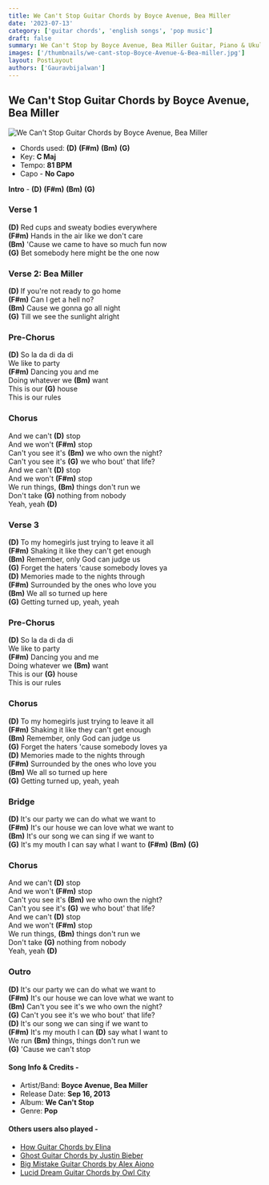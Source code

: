 ```yaml
---
title: We Can't Stop Guitar Chords by Boyce Avenue, Bea Miller
date: '2023-07-13'
category: ['guitar chords', 'english songs', 'pop music']
draft: false
summary: We Can't Stop by Boyce Avenue, Bea Miller Guitar, Piano & Ukulele Chords, Chords used - (D) (F#m) (Bm) (G), Capo - No Capo, Key - C Major
images: ['/thumbnails/we-cant-stop-Boyce-Avenue-&-Bea-miller.jpg']
layout: PostLayout
authors: ['Gauravbijalwan']
---
```


## We Can't Stop Guitar Chords by Boyce Avenue, Bea Miller

![We Can't Stop Guitar Chords by Boyce Avenue, Bea Miller](/thumbnails/we-cant-stop-Boyce-Avenue-&-Bea-miller.jpg)

- Chords used: **(D)** **(F#m)** **(Bm)** **(G)**
- Key: **C Maj**
- Tempo: **81 BPM**
- Capo - **No Capo**

**Intro** - **(D)** **(F#m)** **(Bm)** **(G)**

### Verse 1

**(D)** Red cups and sweaty bodies everywhere\
**(F#m)** Hands in the air like we don't care\
**(Bm)** 'Cause we came to have so much fun now\
**(G)** Bet somebody here might be the one now

### Verse 2: Bea Miller

**(D)** If you're not ready to go home\
**(F#m)** Can I get a hell no?\
**(Bm)** Cause we gonna go all night\
**(G)** Till we see the sunlight alright

### Pre-Chorus

**(D)** So la da di da di\
We like to party\
**(F#m)** Dancing you and me\
Doing whatever we **(Bm)** want\
This is our **(G)** house\
This is our rules

### Chorus

And we can't **(D)** stop\
And we won't **(F#m)** stop\
Can't you see it's **(Bm)** we who own the night?\
Can't you see it's **(G)** we who bout' that life?\
And we can't **(D)** stop\
And we won't **(F#m)** stop\
We run things, **(Bm)** things don't run we\
Don't take **(G)** nothing from nobody\
Yeah, yeah **(D)**

### Verse 3

**(D)** To my homegirls just trying to leave it all\
**(F#m)** Shaking it like they can't get enough\
**(Bm)** Remember, only God can judge us\
**(G)** Forget the haters 'cause somebody loves ya\
**(D)** Memories made to the nights through\
**(F#m)** Surrounded by the ones who love you\
**(Bm)** We all so turned up here\
**(G)** Getting turned up, yeah, yeah

### Pre-Chorus

**(D)** So la da di da di\
We like to party\
**(F#m)** Dancing you and me\
Doing whatever we **(Bm)** want\
This is our **(G)** house\
This is our rules

### Chorus

**(D)** To my homegirls just trying to leave it all\
**(F#m)** Shaking it like they can't get enough\
**(Bm)** Remember, only God can judge us\
**(G)** Forget the haters 'cause somebody loves ya\
**(D)** Memories made to the nights through\
**(F#m)** Surrounded by the ones who love you\
**(Bm)** We all so turned up here\
**(G)** Getting turned up, yeah, yeah

### Bridge

**(D)** It's our party we can do what we want to\
**(F#m)** It's our house we can love what we want to\
**(Bm)** It's our song we can sing if we want to\
**(G)** It's my mouth I can say what I want to **(F#m)** **(Bm)** **(G)**

### Chorus

And we can't **(D)** stop\
And we won't **(F#m)** stop\
Can't you see it's **(Bm)** we who own the night?\
Can't you see it's **(G)** we who bout' that life?\
And we can't **(D)** stop\
And we won't **(F#m)** stop\
We run things, **(Bm)** things don't run we\
Don't take **(G)** nothing from nobody\
Yeah, yeah **(D)**

### Outro

**(D)** It's our party we can do what we want to\
**(F#m)** It's our house we can love what we want to\
**(Bm)** Can't you see it's we who own the night?\
**(G)** Can't you see it's we who bout' that life?\
**(D)** It's our song we can sing if we want to\
**(F#m)** It's my mouth I can **(D)** say what I want to\
We run **(Bm)** things, things don't run we\
**(G)** 'Cause we can't stop

#### Song Info & Credits -

- Artist/Band: **Boyce Avenue, Bea Miller**
- Release Date: **Sep 16, 2013**
- Album: **We Can't Stop**
- Genre: **Pop**

#### Others users also played -

- [How Guitar Chords by Elina](https://www.chordsco.com/chords/how-guitar-chords-by-elina)
- [Ghost Guitar Chords by Justin Bieber](https://www.chordsco.com/chords/ghost-guitar-chords-by-justin-bieber)
- [Big Mistake Guitar Chords by Alex Aiono](https://www.chordsco.com/chords/big-mistake-guitar-chords-by-alex-aiono)
- [Lucid Dream Guitar Chords by Owl City](https://www.chordsco.com/chords/lucid-dream-guitar-chords-by-owl-city)
